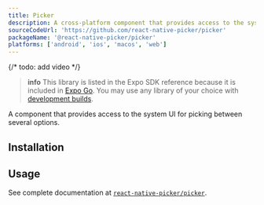 ```yaml
---
title: Picker
description: A cross-platform component that provides access to the system UI for picking between several options.
sourceCodeUrl: 'https://github.com/react-native-picker/picker'
packageName: '@react-native-picker/picker'
platforms: ['android', 'ios', 'macos', 'web']
---
```



{/* todo: add video */}

> **info** This library is listed in the Expo SDK reference because it is included in [Expo Go](/get-started/expo-go/). You may use any library of your choice with [development builds](/develop/development-builds/introduction/).

A component that provides access to the system UI for picking between several options.

<PlatformsSection android emulator ios simulator web />

## Installation

<APIInstallSection href="https://github.com/react-native-picker/picker#getting-started" />

## Usage

See complete documentation at [`react-native-picker/picker`](https://github.com/react-native-picker/picker).

